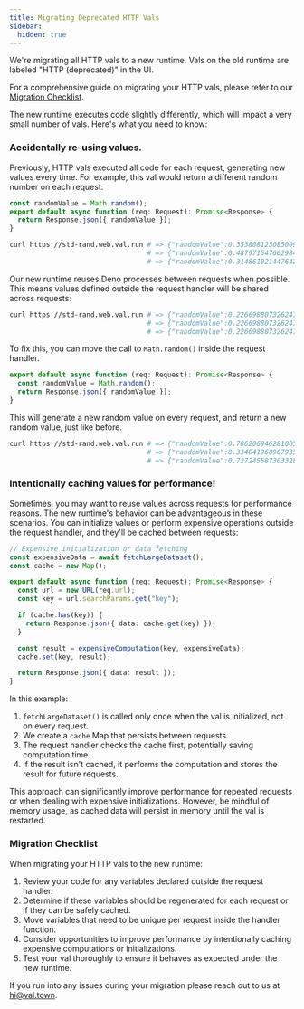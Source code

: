 ```yaml
---
title: Migrating Deprecated HTTP Vals
sidebar:
  hidden: true
---
```


We're migrating all HTTP vals to a new runtime. Vals on the old runtime are
labeled "HTTP (deprecated)" in the UI.

For a comprehensive guide on migrating your HTTP vals, please refer to our
[Migration Checklist](#migration-checklist).

The new runtime executes code slightly differently, which will impact a very small number of vals.
Here's what you need to know:

### Accidentally re-using values.

Previously, HTTP vals executed all code for each request, generating new values
every time. For example, this val would return a different random number on each
request:

```ts val
const randomValue = Math.random();
export default async function (req: Request): Promise<Response> {
  return Response.json({ randomValue });
}
```

```bash
curl https://std-rand.web.val.run # => {"randomValue":0.35380812508500936}
                                  # => {"randomValue":0.48797154766298423}
                                  # => {"randomValue":0.31486102144764216}
```

Our new runtime reuses Deno processes between requests when possible. This means
values defined outside the request handler will be shared across requests:

```bash
curl https://std-rand.web.val.run # => {"randomValue":0.22669880732624748}
                                  # => {"randomValue":0.22669880732624748}
                                  # => {"randomValue":0.22669880732624748}
```

To fix this, you can move the call to `Math.random()` inside the request
handler.

```ts val
export default async function (req: Request): Promise<Response> {
  const randomValue = Math.random();
  return Response.json({ randomValue });
}
```

This will generate a new random value on every request, and return a new random
value, just like before.

```bash
curl https://std-rand.web.val.run # => {"randomValue":0.7862069462810053}
                                  # => {"randomValue":0.33484196890793516}
                                  # => {"randomValue":0.7272455873033288}
```

### Intentionally caching values for performance!

Sometimes, you may want to reuse values across requests for performance reasons.
The new runtime's behavior can be advantageous in these scenarios. You can
initialize values or perform expensive operations outside the request handler,
and they'll be cached between requests:

```ts val
// Expensive initialization or data fetching
const expensiveData = await fetchLargeDataset();
const cache = new Map();

export default async function (req: Request): Promise<Response> {
  const url = new URL(req.url);
  const key = url.searchParams.get("key");

  if (cache.has(key)) {
    return Response.json({ data: cache.get(key) });
  }

  const result = expensiveComputation(key, expensiveData);
  cache.set(key, result);

  return Response.json({ data: result });
}
```

In this example:

1. `fetchLargeDataset()` is called only once when the val is initialized, not on
   every request.
2. We create a `cache` Map that persists between requests.
3. The request handler checks the cache first, potentially saving computation
   time.
4. If the result isn't cached, it performs the computation and stores the result
   for future requests.

This approach can significantly improve performance for repeated requests or
when dealing with expensive initializations. However, be mindful of memory
usage, as cached data will persist in memory until the val is restarted.

### Migration Checklist

When migrating your HTTP vals to the new runtime:

1. Review your code for any variables declared outside the request handler.
2. Determine if these variables should be regenerated for each request or if
   they can be safely cached.
3. Move variables that need to be unique per request inside the handler
   function.
4. Consider opportunities to improve performance by intentionally caching
   expensive computations or initializations.
5. Test your val thoroughly to ensure it behaves as expected under the new
   runtime.

If you run into any issues during your migration please reach out to us at
[hi@val.town](mailto:hi@val.town).

